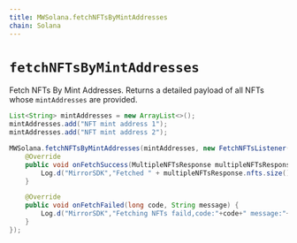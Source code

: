 ```yaml
---
title: MWSolana.fetchNFTsByMintAddresses
chain: Solana
---
```


# `fetchNFTsByMintAddresses`

Fetch NFTs By Mint Addresses. Returns a detailed payload of all NFTs whose `mintAddresses`
are provided.

```java
List<String> mintAddresses = new ArrayList<>();
mintAddresses.add("NFT mint address 1");
mintAddresses.add("NFT mint address 2");

MWSolana.fetchNFTsByMintAddresses(mintAddresses, new FetchNFTsListener() {
    @Override
    public void onFetchSuccess(MultipleNFTsResponse multipleNFTsResponse) {
        Log.d("MirrorSDK","Fetched " + multipleNFTsResponse.nfts.size() + " NFTs");
    }

    @Override
    public void onFetchFailed(long code, String message) {
        Log.d("MirrorSDK","Fetching NFTs faild,code:"+code+" message:"+message);
    }
});
```
